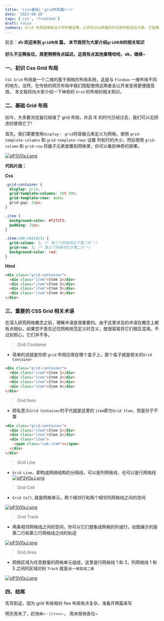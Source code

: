 ```yaml
---
title: '[css基础]：grid布局篇(一)'
date: '2023-08-18'
tags: ['css', 'frontend']
draft: false
summary: Grid 布局就像是设计师的魔法棒，让您可以以网格的形式排列和定位元素。它就像是一个二维的舞台，您可以在上面放置演员（元素）并控制它们的位置和大小。
---
```


前言：**✍️ 欢迎来到 `grid布局` 篇， 本节我将为大家介绍`grid布局`的相关知识**

**好久不见啊各位，周更稍稍有点延迟，这周有点其他事情哈哈，ok，继续~**

### 一、初识 Css Grid 布局

`CSS Grid` 布局是一个二维的基于网格的布局系统，这是与 `Flexbox` 一维布局不同的地方，当然，在传统的网页布局中我们搭配使用这两者会让开发变得更便捷高效。
本文我将向大家介绍一下神奇的 `Grid` 的布局的相关知识。

### 二、基础 Grid 布局

如今，大多数浏览器已经值了 grid 布局，并且 IE 的时代已经过去，我们可以无顾虑的使用它了!

首先，我们需要使用`display： grid`将容器元素定义为网格，使用 `grid-template-columns` 和 `grid-template-rows` 设置
列和行的大小，然后使用 `grid-column` 和 `grid-row` 将器子元素放置到网格里，你可以看到神奇的效果。

[![pP3V0xJ.png](https://s1.ax1x.com/2023/08/18/pP3V0xJ.png)](https://imgse.com/i/pP3V0xJ)

**代码片段：**

**Css**

```css
.grid-container {
  display: grid;
  grid-template-columns: 50% 50%;
  grid-template-rows: auto;
  grid-gap: 10px;
}

.item {
  background-color: #f2f2f2;
  padding: 20px;
}

.item:nth-child(3) {
  grid-column: 2; /* 第三个网格项位于第二列 */
  grid-row: 2; /* 第三个网格项位于第二行 */
  background-color: red;
}
```

**Html**

```html
<div class="grid-container">
  <div class="item">Item 1</div>
  <div class="item">Item 2</div>
  <div class="item">Item 3</div>
  <div class="item">Item 4</div>
</div>
```

### 三、重要的 CSS Grid 相关术语

在深入研究网格概念之前，理解术语是很重要的。由于这里涉及的术语在概念上都有点相似，如果您不首先记住网格规范定义的含义，就很容易将它们相互混淆。不过别担心，它们并不多。

> Grid Container

- 简单的说就是你把 `grid` 布局应用在哪个盒子上，那个盒子就是相关的`Grid Container`

```html
<div class="grid-container">
  <div class="item">Item 1</div>
  <div class="item">Item 2</div>
  <div class="item">Item 3</div>
  <div class="item">Item 4</div>
</div>
```

> Grid Item

- 顾名思义`Grid Container`的子代就是这里的 `item`即为`Grid Item`，但是孙子不算

```html
<div class="grid-container">
  <div class="item">Item 1</div>
  <div class="item">Item 2</div>
  <div class="item">
    <span class="sub-item"></span>
  </div>
</div>
```

> Grid Line

- `Grid Line`，即构成网络结构的分隔线，可以是列网格线，也可以是行网格线
  [![pP3V0xJ.png](https://css-tricks.com/wp-content/uploads/2018/11/terms-grid-line.svg)](https://css-tricks.com/wp-content/uploads/2018/11/terms-grid-line.svg)

> Grid Cell

- `Grid Cell`, 就是网格单元，两个相邻行和两个相邻列网格线之间的空间

[![pP3V0xJ.png](https://css-tricks.com/wp-content/uploads/2018/11/terms-grid-cell.svg)](https://css-tricks.com/wp-content/uploads/2018/11/terms-grid-cell.svg)

> Grid Track

- 两条相邻网格线之间的空间，你可以它们想象成网格的列或行。如图展示的是第二行和第三行网格线之间的轨迹

[![pP3V0xJ.png](https://css-tricks.com/wp-content/uploads/2021/08/terms-grid-track.svg)](https://css-tricks.com/wp-content/uploads/2021/08/terms-grid-track.svg)

> Grid Area

- 网格区域为任意数量的网格单元组成，这里是行网格线 1 和 3，列网格线 1 和 3 之间的区域对别 `Track` 就是从`一维变成二维`

[![pP3V0xJ.png](https://css-tricks.com/wp-content/uploads/2018/11/terms-grid-area.svg)](https://css-tricks.com/wp-content/uploads/2018/11/terms-grid-area.svg)

### 四、结尾

先写到这，因为 grid 布局相对 flex 布局有点复杂，准备开两篇来写

明天周末了，赶快`摸<・)))><<~`， 周末愉快各位~
